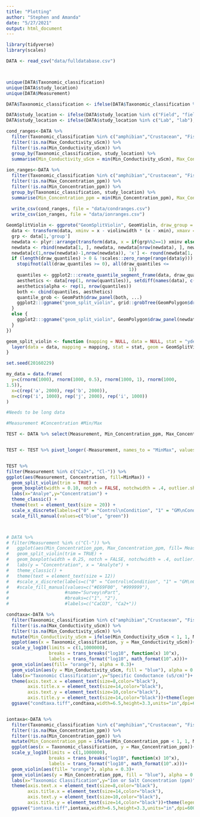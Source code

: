 ```yaml
---
title: "Plotting"
author: "Stephen and Amanda"
date: "5/27/2021"
output: html_document
---
```


```r

library(tidyverse)
library(scales)

```

```r
DATA <- read_csv("data/fulldatabase.csv")



unique(DATA$Taxonomic_classification)
unique(DATA$study_location)
unique(DATA$Measurement)

DATA$Taxonomic_classification <- ifelse(DATA$Taxonomic_classification %in% c("mollusca", "Mollusca", "moluska"), "Mollusca", DATA$Taxonomic_classification)

DATA$study_location <- ifelse(DATA$study_location %in% c("Field", "field", "Fied"), "Field", DATA$study_location)
DATA$study_location <- ifelse(DATA$study_location %in% c("Lab", "lab"), "Lab", DATA$study_location)

cond_ranges<-DATA %>%
  filter(Taxonomic_classification %in% c("amphibian","Crustacean", "Fish", "Insect", "Mollusca", "non-insect, non-arthropod", "Zooplankton")) %>%
  filter(!is.na(Max_Conductivity_uScm)) %>%
  filter(!is.na(Min_Conductivity_uScm)) %>%
  group_by(Taxonomic_classification, study_location) %>%
  summarise(Min_Conductivity_uScm = min(Min_Conductivity_uScm), Max_Conductivity_uScm = max(Max_Conductivity_uScm))
  
ion_ranges<-DATA %>%
  filter(Taxonomic_classification %in% c("amphibian","Crustacean", "Fish", "Insect", "Mollusca", "non-insect, non-arthropod", "Zooplankton")) %>%
  filter(!is.na(Max_Concentration_ppm)) %>%
  filter(!is.na(Min_Concentration_ppm)) %>%
  group_by(Taxonomic_classification, study_location) %>%
  summarise(Min_Concentration_ppm = min(Min_Concentration_ppm), Max_Concentration_ppm = max(Max_Concentration_ppm))
  
  write_csv(cond_ranges, file = "data/condranges.csv")
  write_csv(ion_ranges, file = "data/ionranges.csv")


```




```r


GeomSplitViolin <- ggproto("GeomSplitViolin", GeomViolin, draw_group = function(self, data, ..., draw_quantiles = NULL){
  data <- transform(data, xminv = x - violinwidth * (x - xmin), xmaxv = x + violinwidth * (xmax - x))
  grp <- data[1,'group']
  newdata <- plyr::arrange(transform(data, x = if(grp%%2==1) xminv else xmaxv), if(grp%%2==1) y else -y)
  newdata <- rbind(newdata[1, ], newdata, newdata[nrow(newdata), ], newdata[1, ])
  newdata[c(1,nrow(newdata)-1,nrow(newdata)), 'x'] <- round(newdata[1, 'x']) 
  if (length(draw_quantiles) > 0 & !scales::zero_range(range(data$y))) {
    stopifnot(all(draw_quantiles >= 0), all(draw_quantiles <= 
                                              1))
    quantiles <- ggplot2:::create_quantile_segment_frame(data, draw_quantiles)
    aesthetics <- data[rep(1, nrow(quantiles)), setdiff(names(data), c("x", "y")), drop = FALSE]
    aesthetics$alpha <- rep(1, nrow(quantiles))
    both <- cbind(quantiles, aesthetics)
    quantile_grob <- GeomPath$draw_panel(both, ...)
    ggplot2:::ggname("geom_split_violin", grid::grobTree(GeomPolygon$draw_panel(newdata, ...), quantile_grob))
  }
  else {
    ggplot2:::ggname("geom_split_violin", GeomPolygon$draw_panel(newdata, ...))
  }
})

geom_split_violin <- function (mapping = NULL, data = NULL, stat = "ydensity", position = "identity", ..., draw_quantiles = NULL, trim = TRUE, scale = "area", na.rm = FALSE, show.legend = NA, inherit.aes = TRUE) {
  layer(data = data, mapping = mapping, stat = stat, geom = GeomSplitViolin, position = position, show.legend = show.legend, inherit.aes = inherit.aes, params = list(trim = trim, scale = scale, draw_quantiles = draw_quantiles, na.rm = na.rm, ...))
}

set.seed(20160229)

my_data = data.frame(
  y=c(rnorm(1000), rnorm(1000, 0.5), rnorm(1000, 1), rnorm(1000, 
1.5)),
  x=c(rep('a', 2000), rep('b', 2000)),
  m=c(rep('i', 1000), rep('j', 2000), rep('i', 1000))
)

#Needs to be long data

#Measurement #Concentration #Min/Max

TEST <- DATA %>% select(Measurement, Min_Concentration_ppm, Max_Concentration_ppm)


TEST <- TEST %>% pivot_longer(-Measurement, names_to = "MinMax", values_to = "Concentration")


TEST %>% 
filter(Measurement %in% c("Ca2+", "Cl-")) %>%
ggplot(aes(Measurement, Concentration, fill=MinMax)) +
  geom_split_violin(trim = TRUE) +
  geom_boxplot(width = 0.10, notch = FALSE, notchwidth = .4, outlier.shape = NA, coef=0) +
  labs(x="Analye",y="Concentration") +
  theme_classic() +
  theme(text = element_text(size = 20)) +
  scale_x_discrete(labels=c("0" = "Control\nCondition", "1" = "GM\nCondition")) +
  scale_fill_manual(values=c("blue", "green"))



# DATA %>% 
# filter(Measurement %in% c("Cl-")) %>%
#   ggplot(aes(Min_Concentration_ppm, Max_Concentration_ppm, fill= Measurement)) + 
#   geom_split_violin(trim = TRUE) + 
#   geom_boxplot(width = 0.25, notch = FALSE, notchwidth = .4, outlier.shape = NA, coef=0) +
#   labs(y = "Concentration", x = "Analyte") +
#   theme_classic() +
#   theme(text = element_text(size = 12)) 
#   #scale_x_discrete(labels=c("0" = "Control\nCondition", "1" = "GM\nCondition")) +
#   #scale_fill_manual(values=c("#E69F00", "#999999"), 
#                     #name="Survey\nPart",
#                     #breaks=c("1", "2"),
#                     #labels=c("CaCO3", "Ca2+"))


```



```r


condtaxa<-DATA %>% 
  filter(Taxonomic_classification %in% c("amphibian","Crustacean", "Fish", "Insect", "mollusca", "non-insect, non-arthropod", "Zooplankton")) %>%
  filter(!is.na(Max_Conductivity_uScm)) %>%
  filter(!is.na(Min_Conductivity_uScm)) %>%
  mutate(Min_Conductivity_uScm = ifelse(Min_Conductivity_uScm < 1, 1, Min_Conductivity_uScm)) %>%
  ggplot(aes(x = Taxonomic_classification, y = Max_Conductivity_uScm))+  theme_classic() +
  scale_y_log10(limits = c(1,1000000),
                breaks = trans_breaks("log10", function(x) 10^x),             #Don't change
                labels = trans_format("log10", math_format(10^.x)))+ 
  geom_violin(aes(fill= "orange"), alpha = 0.3)+
  geom_violin(aes(y = Min_Conductivity_uScm, fill = "blue"), alpha = 0.3)+
  labs(x="Taxonomic Classification",y="Specific Conductance (uS/cm)")+
  theme(axis.text.x = element_text(size=8,color="black"),
        axis.title.x = element_text(size=14,color="black"),
        axis.text.y = element_text(size=10,color="black"),
        axis.title.y = element_text(size=14,color="black"))+theme(legend.position="none")
  ggsave("condtaxa.tiff",condtaxa,width=6.5,height=3.3,units="in",dpi=600)


iontaxa<-DATA %>% 
  filter(Taxonomic_classification %in% c("amphibian","Crustacean", "Fish", "Insect", "mollusca", "non-insect, non-arthropod", "Zooplankton")) %>%
  filter(!is.na(Max_Concentration_ppm)) %>%
  filter(!is.na(Min_Concentration_ppm)) %>%
  mutate(Min_Concentration_ppm = ifelse(Min_Concentration_ppm < 1, 1, Min_Concentration_ppm)) %>%
  ggplot(aes(x = Taxonomic_classification, y = Max_Concentration_ppm))+  theme_classic() +
  scale_y_log10(limits = c(1,1000000),
                breaks = trans_breaks("log10", function(x) 10^x),             #Don't change
                labels = trans_format("log10", math_format(10^.x)))+ 
  geom_violin(aes(fill= "orange"), alpha = 0.3)+
  geom_violin(aes(y = Min_Concentration_ppm, fill = "blue"), alpha = 0.3)+
  labs(x="Taxonomic Classification",y="Ion or Salt Concentration (ppm)")+
  theme(axis.text.x = element_text(size=8,color="black"),
        axis.title.x = element_text(size=14,color="black"),
        axis.text.y = element_text(size=10,color="black"),
        axis.title.y = element_text(size=14,color="black"))+theme(legend.position="none")
  ggsave("iontaxa.tiff",iontaxa,width=6.5,height=3.3,units="in",dpi=600)


```

